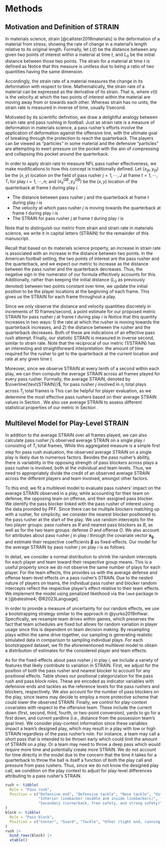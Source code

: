 # Methods {#sec:methods}

## Motivation and Definition of STRAIN {#sec:defn}

In materials science, strain [@callister2018materials] is the deformation of a material from stress, showing the rate of change in a material's length relative to its original length.
Formally, let $L(t)$ be the distance between any given two points of interest within a material at time $t$, and $L_0$ be the initial distance between those two points.
The strain for a material at time $t$ is defined as 
\begin{equation*}
\varepsilon(t)= \frac{L(t) - L_{0}}{L_{0}}.
\end{equation*}
Notice that this measure is unitless due to being a ratio of two quantities having the same dimension.

Accordingly, the strain rate of a material measures the change in its deformation with respect to time.
Mathematically, the strain rate of a material can be expressed as the derivative of its strain.
That is,
\begin{equation*}
\varepsilon'(t) = \frac{d \varepsilon}{dt} = \frac{v(t)}{L_{0}},
\end{equation*}
where $v(t)$ is the velocity at which the two points of interest within the material are moving away from or towards each other.
Whereas strain has no units, the strain rate is measured in inverse of time, usually 1/second.

Motivated by its scientific definition, we draw a delightful analogy between strain rate and pass rushing in football.
Just as strain rate is a measure of deformation in materials science, a pass rusher's efforts involve the application of deformation against the offensive line, with the ultimate goal of breaking through the protection to reach the quarterback.
The players can be viewed as "particles" in some material and the defensive "particles" are attempting to exert pressure on the pocket with the aim of compressing and collapsing this pocket around the quarterback.

In order to apply strain rate to measure NFL pass rusher effectiveness, we make modifications to how this concept is traditionally defined.
Let $(x_{ijt}, y_{ijt})$ be the $(x, y)$ location on the field of pass rusher $j = 1, \cdots, J$ at frame $t = 1, \cdots, T_i$ for play $i = 1, \cdots, n$; and $(x^{QB}_{it}, y^{QB}_{it})$ be the $(x, y)$ location of the quarterback at frame $t$ during play $i$.

*   The distance between pass rusher $j$ and the quarterback at frame $t$ during play $i$ is 
\begin{equation*}
s_{ij}(t) = \sqrt{(x_{ijt} - x^{QB}_{it})^2 + (y_{ijt} - y^{QB}_{it})^2}.
\end{equation*}
*   The velocity at which pass rusher $j$ is moving towards the quarterback at frame $t$ during play $i$ is 
\begin{equation*}
v_{ij}(t) = s'_{ij}(t) = \frac{ds_{ij}(t)}{dt}.
\end{equation*}
*   The STRAIN for pass rusher $j$ at frame $t$ during play $i$ is 
\begin{equation*}
\text{STRAIN}_{ij}(t) = \frac{- v_{ij}(t)}{s_{ij}(t)}.
\end{equation*}

Note that to distinguish our metric from strain and strain rate in materials science, we write it in capital letters (STRAIN) for the remainder of this manuscript.

Recall that based on its materials science property, an increase in strain rate is associated with an increase in the distance between two points.
In the American football setting, the two points of interest are the pass rusher and the quarterback, and we expect our metric to increase as the distance between the pass rusher and the quarterback decreases.
Thus, the negative sign in the numerator of our formula effectively accounts for this. 
Additionally, rather than keeping the initial distance ($L_0$ as previously denoted) between two points constant over time, we update the initial position to be the player locations at the beginning of each frame.
This gives us the STRAIN for each frame throughout a play.

Since we only observe the distance and velocity quantities discretely in increments of 10 frames/second, a point estimate for our proposed metric STRAIN for pass rusher $j$ at frame $t$ during play $i$ is 
\begin{equation*}
\widehat{\text{STRAIN}}_{ij}(t) = \cfrac{-\cfrac{s_{ij}(t) - s_{ij}(t - 1)}{0.1}}{s_{ij}(t)}.
\end{equation*}
Notice that this quantity increases in two ways: 1) the rate at which the rusher is moving towards the quarterback increases, and 2) the distance between the rusher and the quarterback decreases.
Both of these are indications of an effective pass rush attempt.
Finally, our statistic STRAIN is measured in inverse second, similar to strain rate.
Note that the reciprocal of our metric (1/STRAIN) has an interesting and straightforward interpretation: the amount of time required for the rusher to get to the quarterback at the current location and rate at any given time $t$.

Moreover, since we observe STRAIN at every tenth of a second within each play, we can then compute the average STRAIN across all frames played for every pass rusher.
Formally, the average STRAIN, denoted by $\overline{\text{STRAIN}}$, for pass rusher $j$ involved in $n_j$ total plays across $T_j$ total frames is
\begin{equation*}
\overline{\text{STRAIN}}_{j} = \frac{1}{T_j} \sum_{t=1}^{T_j} \widehat{\text{STRAIN}}_{j}(t).
\end{equation*}
This can be helpful for player evaluation, as we determine the most effective pass rushers based on their average STRAIN values in Section \ref{sec:strainbar}.
We also use average STRAIN to assess different statistical properties of our metric in Section \ref{sec:statprop}.

## Multilevel Model for Play-Level STRAIN {#sec:multilevel}

<!-- While average STRAIN appears to be positively correlated with pass rusher ability -->

<!-- While average STRAIN is a simple first step for evaluating the pass rush,  -->

In addition to the average STRAIN over all frames played, we can also calculate pass rusher $j$'s observed average STRAIN on a single play $i$ consisting of $T_i$ total frames,
\begin{equation*}
\overline{\text{STRAIN}}_{ij} = \frac{1}{T_i} \sum_{t=1}^{T_i} \widehat{\text{STRAIN}}_{ij}(t).
\end{equation*}
While this aggregated measure is a simple first step for pass rush evaluation, the observed average STRAIN on a single play is likely due to numerous factors.
Besides the pass rusher's ability, there is variability in the opposing strength of pass blockers across plays a pass rusher is involved, both at the individual and team levels.
Thus, we need to appropriately divide the credit of an observed average STRAIN across the different players and team involved, amongst other factors.

<!-- Additionally, based on previous work by PFF, the opposing QB plays an important role on the observed pressure in passing plays [@eager2019pressure]. We also suspect that pass rusher's STRAIN is affected by their defensive teammates as well.  -->

To this end, we fit a multilevel model to evaluate pass rushers' impact on the average STRAIN observed in a play, while accounting for their team on defense, the opposing team on offense, and their assigned pass blocker.
We identify the pass blocker linked with the pass rusher of interest using the data provided by PFF.
Since there can be multiple blockers matching up with a rusher, for simplicity, we consider the nearest blocker positioned to the pass rusher at the start of the play.
We use random intercepts for the two player groups: pass rushers as $R$ and nearest pass blockers as $B$, as well as for the two team groups: defense $D$ and offense $O$.
We also account for attributes about pass rusher $j$ in play $i$ through the covariate vector $\mathbf{x_{ij}}$, and estimate their respective coefficients $\boldsymbol \beta$ as fixed-effects. 
Our model for the average STRAIN by pass rusher $j$ on play $i$ is as follows.
\begin{equation*}
\begin{aligned}
\overline{\text{STRAIN}}_{ij} &\sim N(R_{j[i]} + B_{b[ij]} + D_{d[i]} + O_{o[i]} + \mathbf{x_{ij}} \boldsymbol{\beta}, \sigma^2), \text{ for } i = 1, \dots, n \text{ plays} \\
R_{j} &\sim N(\mu_R, \sigma^2_R), \text{ for } j = 1, \cdots, \text{ \# of pass rushers}, \\
B_{b} &\sim N(\mu_B, \sigma^2_B), \text{ for } b = 1, \cdots, \text{ \# of pass blockers}, \\
D_{d} &\sim N(\mu_D, \sigma^2_D), \text{ for } d = 1, \cdots, \text{ \# of defensive teams}, \\
O_{o} &\sim N(\mu_O, \sigma^2_O), \text{ for } o = 1, \cdots, \text{ \# of offensive teams}.
\end{aligned}
\end{equation*}

In detail, we consider a normal distribution to shrink the random intercepts for each player and team toward their respective group means.
This is a useful property since we do not observe the same number of plays for each player. 
For the team effects, this provides us with the average defense and offense team-level effects on a pass rusher's STRAIN.
Due to the nested nature of players on teams, the individual pass rusher and blocker random intercepts reflect the respective player's effect relative to their team effects. 
We implement the model using penalized likelihood via the `lme4` package in `R` [@bateslme4; @R2023Language].

In order to provide a measure of uncertainty for our random effects, we use a bootstrapping strategy similar to the approach in @yurko2019nflwar.
Specifically, we resample team drives within games, which preserves the fact that team schedules are fixed but allows for random variation in player usage since this is dependent on team decision making.
By resampling plays within the same drive together, our sampling is generating realistic simulated data in comparison to sampling individual plays.
For each bootstrapped dataset, we fit the aforementioned multilevel model to obtain a distribution of estimates for the considered player and team effects.

As for the fixed-effects about pass rusher $j$ in play $i$, we include a variety of features that likely contribute to variation in STRAIN.
First, we adjust for the position of both the pass rusher and nearest blocker to account for any positional effects.
Table \ref{tab:pos} shows our positional categorization for the pass rush and pass block roles.
These are encoded as indicator variables with defensive ends and tackles as the reference levels for the pass rushers and blockers, respectively.
We also account for the number of pass blockers on the play, since teams may decide to employ a more protective scheme that could lower the observed STRAIN.
Finally, we control for play-context covariates with respect to the offensive team.
These include the current down (first, second, third, fourth, or two-point conversion), yards to go for a first down, and current yardline (i.e., distance from the possession team's goal line). 
We consider play-context information since these variables impact a team's designed play, which may result in a play with low or high STRAIN regardless of the pass rusher's role. 
For instance, a team may call a short pass that is intended to be thrown early which could limit the amount of STRAIN on a play. 
Or a team may need to throw a deep pass which would require more time and potentially create more STRAIN.
We do not account for time directly in the model due to the concern that the time it takes for a quarterback to throw the ball is itself a function of both the play call and pressure from pass rushers.
Thus, since we do not know the designed play call, we condition on the play context to adjust for play-level differences attributing to a pass rusher's STRAIN.

<!-- Finally, we also adjust for the length of the play (i.e., the elapsed time between the ball snap and a quarterback event). We expect a longer display to display lower STRAIN since this would indicate a quarterback has more time to throw the ball. NEED TO THINK ABOUT THIS MORE.... -->

<!-- Additionally, we obtain interval estimates for the player-level random intercepts via parametric bootstrapping of 10,000 samples with the `merTools` package [@knowlesmerTools; @gelman2006data]. -->

\begin{table}
\caption{Position groupings for pass rushers and blockers. \label{tab:pos}}
\centering
\begin{tabular}{ll}
\hline
Role & Position \\ 
\hline
Pass rush & Defensive end \\ 
Pass rush & Defensive tackle \\ 
Pass rush & Nose tackle \\ 
Pass rush & Outside linebacker \\ 
Pass rush & Interior linebacker (middle linebacker, inside linebacker) \\ 
Pass rush & Secondary (cornerback, free safety, strong safety) \\
\hline
Pass block & Center \\ 
Pass block & Guard \\ 
Pass block & Tackle \\ 
Pass block & Other (tight end, running back, fullback, wide receiver) \\ 
\hline
\end{tabular}
\end{table}

```r
rush <- tibble(
  Role = "Pass rush",
  Position = c("Defensive end", "Defensive tackle", "Nose tackle", "Outside linebacker",
               "Interior linebacker (middle and inside linebackers)", 
               "Secondary (cornerback, free safety, and strong safety)")
)
block <- tibble(
  Role = "Pass block",
  Position = c("Center", "Guard", "Tackle", "Other (tight end, running back, fullback, wide receiver)")
)
rush |> 
  bind_rows(block) |> 
  xtable()
```
